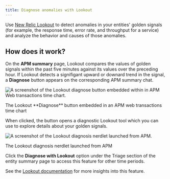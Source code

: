 ```yaml
---
title: Diagnose anomalies with Lookout
---
```




Use [New Relic Lookout](/docs/new-relic-solutions/new-relic-one/core-concepts/new-relic-lookout-monitor-your-estate-glance/) to detect anomalies in your entities' golden signals (for example, the response time, error rate, and throughput for a service) and analyze the behavior and causes of those anomalies.

## How does it work?

On the **APM summary** page, Lookout compares the values of golden signals within the past five minutes against its values over the preceding hour. If Lookout detects a signifigant upward or downard trend in the signal, a **Diagnose** button appears on the corresponding APM summary chat.


<img
  title="Embedded Lookout diagnose button"
  alt="A screenshot of the Lookout diagnose button embedded within in APM Web transactions time chart."
  src={embedded_lookout_diagnose_button}
/>
<figcaption>The Lookout **Diagnose** button embedded in an APM web transactions time chart</figcaption>

When clicked, the button opens a diagnostic Lookout tool which you can use to explore details about your golden signals.

<img
  title="Embedded Lookout detail"
  alt="A screenshot of the Lookout diagnosis nerdlet launched from APM."
  src={embedded_lookout_detail}
/>
<figcaption>The Lookout diagnosis nerdlet launched from APM</figcaption>

Click the **Diagnose with Lookout** option under the Triage section of the entity summary page to access this feature for other time periods.

See the [Lookout documentation](/docs/new-relic-solutions/new-relic-one/core-concepts/new-relic-lookout-monitor-your-estate-glance/#explore-the-data) for more insights into this feature.

